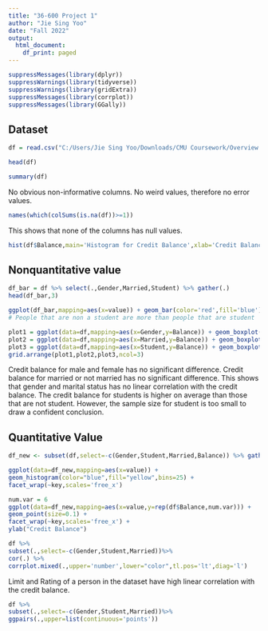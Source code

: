 ---
title: "36-600 Project 1"
author: "Jie Sing Yoo"
date: "Fall 2022"
output:
  html_document:
    df_print: paged
---
```{r}
suppressMessages(library(dplyr))
suppressWarnings(library(tidyverse))
suppressWarnings(library(gridExtra))
suppressMessages(library(corrplot))
suppressMessages(library(GGally))
```

## Dataset 

```{r}
df = read.csv("C:/Users/Jie Sing Yoo/Downloads/CMU Coursework/Overview of Statistical Learning and Modeling/R_labs/data/creditBalance.csv",header=TRUE)
```

```{r}
head(df)
```
```{r}
summary(df)
```

No obvious non-informative columns.
No weird values, therefore no error values.

```{r}
names(which(colSums(is.na(df))>=1))
```
This shows that none of the columns has null values.


```{r}
hist(df$Balance,main='Histogram for Credit Balance',xlab='Credit Balance') 
```

## Nonquantitative value

```{r}
df_bar = df %>% select(.,Gender,Married,Student) %>% gather(.)
head(df_bar,3)
```
```{r}
ggplot(df_bar,mapping=aes(x=value)) + geom_bar(color='red',fill='blue') + facet_wrap(~key,scales='free_x')
# People that are non a student are more than people that are student
```

```{r}
plot1 = ggplot(data=df,mapping=aes(x=Gender,y=Balance)) + geom_boxplot(color='black',fill='yellow')
plot2 = ggplot(data=df,mapping=aes(x=Married,y=Balance)) + geom_boxplot(color='black',fill='yellow')
plot3 = ggplot(data=df,mapping=aes(x=Student,y=Balance)) + geom_boxplot(color='black',fill='yellow')
grid.arrange(plot1,plot2,plot3,ncol=3)
```
Credit balance for male and female has no significant difference.
Credit balance for married or not married has no significant difference.
This shows that gender and marital status has no linear correlation with the credit balance.
The credit balance for students is higher on average than those that are not student. However, the sample size for student is too small to draw a confident conclusion.

## Quantitative Value

```{r}
df_new <- subset(df,select=-c(Gender,Student,Married,Balance)) %>% gather(.)
```

```{r}
ggplot(data=df_new,mapping=aes(x=value)) +
geom_histogram(color="blue",fill="yellow",bins=25) + 
facet_wrap(~key,scales='free_x') 
```

```{r}
num.var = 6
ggplot(data=df_new,mapping=aes(x=value,y=rep(df$Balance,num.var))) +
geom_point(size=0.1) +
facet_wrap(~key,scales='free_x') +
ylab("Credit Balance")

```

```{r}
df %>%
subset(.,select=-c(Gender,Student,Married))%>%
cor(.) %>%
corrplot.mixed(.,upper='number',lower="color",tl.pos='lt',diag='l')
```
Limit and Rating of a person in the dataset have high linear correlation with the credit balance.
```{r}
df %>%
subset(.,select=-c(Gender,Student,Married))%>%
ggpairs(.,upper=list(continuous='points'))
```

